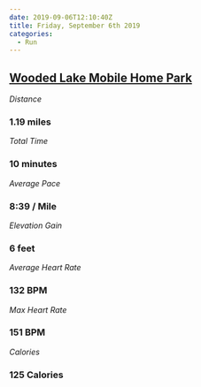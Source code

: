 ```yaml
---
date: 2019-09-06T12:10:40Z
title: Friday, September 6th 2019
categories:
  - Run
---
```

## [Wooded Lake Mobile Home Park](https://www.strava.com/activities/2684542004)

_Distance_

### 1.19 miles

_Total Time_

### 10 minutes

_Average Pace_

### 8:39 / Mile

_Elevation Gain_

### 6 feet

_Average Heart Rate_

### 132 BPM

_Max Heart Rate_

### 151 BPM

_Calories_

### 125 Calories